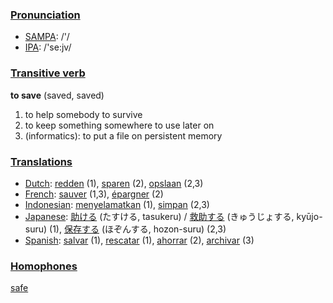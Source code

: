 ===[[Pronunciation]]===

*[[w:SAMPA|SAMPA]]: /'/
*[[w:IPA|IPA]]: /'se:jv/

===[[Transitive verb]]===

'''to save''' (saved, saved)

# to help somebody to survive
# to keep something somewhere to use later on
# (informatics): to put a file on persistent memory

===[[Translation]]s===
*[[Dutch]]: [[redden]] (1), [[sparen]] (2), [[opslaan]] (2,3)
*[[French]]: [[sauver]] (1,3), [[épargner]] (2)
*[[Indonesian]]: [[selamat|menyelamatkan]] (1), [[simpan]] (2,3)
*[[Japanese]]: [[助ける]] (たすける, tasukeru) / [[救助する]] (きゅうじょする, kyūjo-suru) (1), [[保存する]] (ほぞんする, hozon-suru) (2,3)
*[[Spanish]]: [[salvar]] (1), [[rescatar]] (1), [[ahorrar]] (2), [[archivar]] (3)

===[[Homophones]]===

[[safe]]